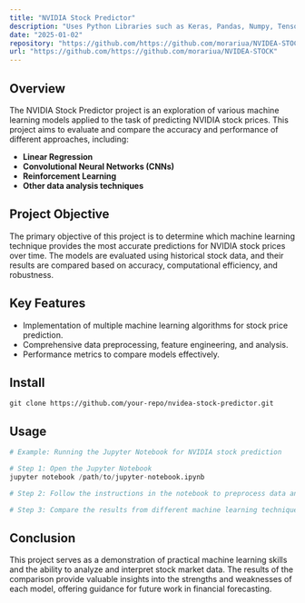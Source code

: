 ```yaml
---
title: "NVIDIA Stock Predictor"
description: "Uses Python Libraries such as Keras, Pandas, Numpy, Tensorflow, Pytorch"
date: "2025-01-02"
repository: "https://github.com/https://github.com/morariua/NVIDEA-STOCK"
url: "https://github.com/https://github.com/morariua/NVIDEA-STOCK"
---
```


## Overview 

The NVIDIA Stock Predictor project is an exploration of various machine learning models applied to the task of predicting NVIDIA stock prices. This project aims to evaluate and compare the accuracy and performance of different approaches, including:

- **Linear Regression**
- **Convolutional Neural Networks (CNNs)**
- **Reinforcement Learning**
- **Other data analysis techniques**

## Project Objective
The primary objective of this project is to determine which machine learning technique provides the most accurate predictions for NVIDIA stock prices over time. The models are evaluated using historical stock data, and their results are compared based on accuracy, computational efficiency, and robustness.

## Key Features
- Implementation of multiple machine learning algorithms for stock price prediction.
- Comprehensive data preprocessing, feature engineering, and analysis.
- Performance metrics to compare models effectively.

## Install

```sh-session
git clone https://github.com/your-repo/nvidea-stock-predictor.git
```

## Usage

```python
# Example: Running the Jupyter Notebook for NVIDIA stock prediction

# Step 1: Open the Jupyter Notebook
jupyter notebook /path/to/jupyter-notebook.ipynb

# Step 2: Follow the instructions in the notebook to preprocess data and train models

# Step 3: Compare the results from different machine learning techniques
```

## Conclusion
This project serves as a demonstration of practical machine learning skills and the ability to analyze and interpret stock market data. The results of the comparison provide valuable insights into the strengths and weaknesses of each model, offering guidance for future work in financial forecasting.
